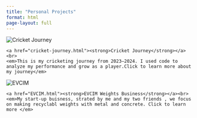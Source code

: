 ```yaml
---
title: "Personal Projects"
format: html
page-layout: full
---
```


<div class="project-entry">
  <img src="cricket.jpg" alt="Cricket Journey" class="project-thumb">
  <div>
    <a href="cricket-journey.html"><strong>Cricket Journey</strong></a><br>
    <em>This is my cricketing journey from 2023–2024. I used code to analyze my performance and grow as a player.Click to learn more about my journey</em>
  </div>
</div>

<div class="project-entry">
  <img src="weights.jpg" alt="EVCIM" class="project-thumb">
  <div>
    <a href="EVCIM.html"><strong>EVCIM Weights Business</strong></a><br>
    <em>My start-up buisness, strated by me and my two friends , we focus on making recyclabl weights with metal and concrete. Click to learn more </em>
  </div>
</div>

